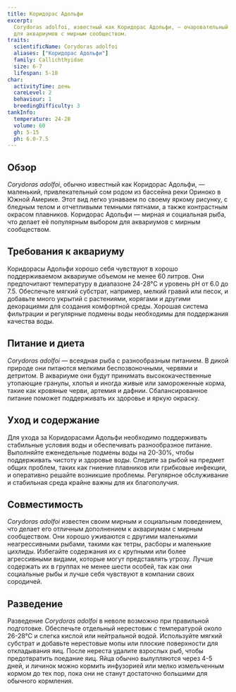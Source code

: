 ```yaml
---
title: Коридорас Адольфи
excerpt:
  Corydoras adolfoi, известный как Коридорас Адольфи, — очаровательный маленький сом с характерными пятнами, идеальный
  для аквариумов с мирным сообществом.
traits:
  scientificName: Corydoras adolfoi
  aliases: ["Коридорас Адольфи"]
  family: Callichthyidae
  size: 6-7
  lifespan: 5-10
char:
  activityTime: день
  careLevel: 2
  behaviour: 1
  breedingDifficulty: 3
tankInfo:
  temperature: 24-28
  volume: 60
  gh: 5-15
  ph: 6.0-7.5
---
```


## Обзор

_Corydoras adolfoi_, обычно известный как Коридорас Адольфи, — маленький, привлекательный сом родом из бассейна реки
Ориноко в Южной Америке. Этот вид легко узнаваем по своему яркому рисунку, с бледным телом и отчетливыми темными
пятнами, а также контрастным окрасом плавников. Коридорас Адольфи — мирная и социальная рыба, что делает её популярным
выбором для аквариумов с мирным сообществом.

## Требования к аквариуму

Коридорасы Адольфи хорошо себя чувствуют в хорошо поддерживаемом аквариуме объемом не менее 60 литров. Они предпочитают
температуру в диапазоне 24-28°C и уровень pH от 6.0 до 7.5. Обеспечьте мягкий субстрат, например, мелкий гравий или
песок, и добавьте много укрытий с растениями, корягами и другими декорациями для создания комфортной среды. Хорошая
система фильтрации и регулярные подмены воды необходимы для поддержания качества воды.

## Питание и диета

_Corydoras adolfoi_ — всеядная рыба с разнообразным питанием. В дикой природе они питаются мелкими беспозвоночными,
червями и детритом. В аквариуме они будут принимать высококачественные утопающие гранулы, хлопья и иногда живые или
замороженные корма, такие как кровяные черви, артемия и дафнии. Сбалансированное питание поможет поддерживать их
здоровье и яркую окраску.

## Уход и содержание

Для ухода за Коридорасами Адольфи необходимо поддерживать стабильные условия воды и обеспечивать разнообразное питание.
Выполняйте еженедельные подмены воды на 20-30%, чтобы поддерживать чистоту и здоровье воды. Следите за рыбой на предмет
общих проблем, таких как гниение плавников или грибковые инфекции, и оперативно решайте возникшие проблемы. Регулярное
обслуживание и стабильная среда крайне важны для их благополучия.

## Совместимость

_Corydoras adolfoi_ известен своим мирным и социальным поведением, что делает его отличным дополнением к аквариумам с
мирным сообществом. Они хорошо уживаются с другими маленькими неагрессивными рыбами, такими как тетры, расборы и
маленькие цихлиды. Избегайте содержания их с крупными или более агрессивными видами, которые могут представлять угрозу.
Лучше содержать их в группах не менее шести особей, так как они социальные рыбы и лучше себя чувствуют в компании своих
сородичей.

## Разведение

Разведение _Corydoras adolfoi_ в неволе возможно при правильной подготовке. Обеспечьте отдельный нерестовик с
температурой около 26-28°C и слегка кислой или нейтральной водой. Используйте мягкий субстрат и добавьте нерестовые мопы
или плоские поверхности для откладывания яиц. После нереста удалите взрослых рыб, чтобы предотвратить поедание яиц. Яйца
обычно вылупляются через 4-5 дней, и личинок можно кормить инфузорией или мелко измельченным кормом до тех пор, пока они
не станут достаточно большими для обычного кормления.
